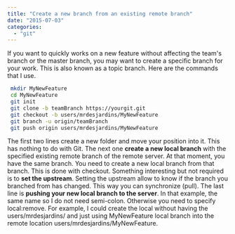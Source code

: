```yaml
---
title: "Create a new branch from an existing remote branch"
date: "2015-07-03"
categories: 
  - "git"
---
```


If you want to quickly works on a new feature without affecting the team's branch or the master branch, you may want to create a specific branch for your work. This is also known as a topic branch. Here are the commands that I use.

```sh 
 mkdir MyNewFeature 
 cd MyNewFeature 
 git init 
 git clone -b teamBranch https://yourgit.git 
 git checkout -b users/mrdesjardins/MyNewFeature 
 git branch -u origin/teamBranch 
 git push origin users/mrdesjardins/MyNewFeature 
``` 

The first two lines create a new folder and move your position into it. This has nothing to do with Git. The next one **create a new local branch** with the specified existing remote branch of the remote server. At that moment, you have the same branch. You need to create a new local branch from that branch. This is done with checkout. Something interesting but not required is to **set the upstream**. Setting the upstream allow to know if the branch you branched from has changed. This way you can synchronize (pull). The last line is **pushing your new local branch to the server**. In that example, the same name so I do not need semi-colon. Otherwise you need to specify local:remove. For example, I could create the local without having the users/mrdesjardins/ and just using MyNewFeature local branch into the remote location users/mrdesjardins/MyNewFeature.
